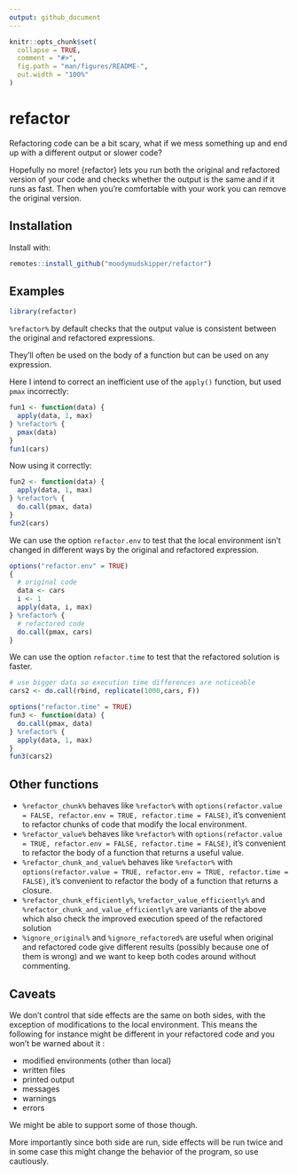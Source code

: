 ```yaml
---
output: github_document
---
```


<!-- README.md is generated from README.Rmd. Please edit that file -->

```r
knitr::opts_chunk$set(
  collapse = TRUE,
  comment = "#>",
  fig.path = "man/figures/README-",
  out.width = "100%"
)
```

# refactor

Refactoring code can be a bit scary, what if we mess something up and end up
with a different output or slower code?

Hopefully no more! {refactor} lets you run both the original and refactored 
version of your code and checks whether the output is the same and if it runs
as fast. Then when you're comfortable with your work you can remove the original version.

## Installation

Install with:

``` r
remotes::install_github("moodymudskipper/refactor")
```

## Examples

```r
library(refactor)
```

`%refactor%`  by default checks that the output value is consistent between
the original and refactored expressions.

They'll often be used on the body of a function but can be used on any expression.

Here I intend to correct an inefficient use of the `apply()` function,
but used `pmax` incorrectly:

```r
fun1 <- function(data) {
  apply(data, 1, max)
} %refactor% {
  pmax(data)
}
fun1(cars)
```

Now using it correctly:

```r
fun2 <- function(data) {
  apply(data, 1, max)
} %refactor% {
  do.call(pmax, data)
}
fun2(cars)
```

We can use the option `refactor.env` to test that the local environment isn't 
changed in different ways by the original and refactored expression.


```r
options("refactor.env" = TRUE)
{
  # original code
  data <- cars
  i <- 1
  apply(data, i, max)
} %refactor% {
  # refactored code
  do.call(pmax, cars)
}
```

We can use the option `refactor.time` to test that the refactored solution is
faster.

```r
# use bigger data so execution time differences are noticeable
cars2 <- do.call(rbind, replicate(1000,cars, F))

options("refactor.time" = TRUE)
fun3 <- function(data) {
  do.call(pmax, data)
} %refactor% {
  apply(data, 1, max)
}
fun3(cars2)

```

## Other functions

* `%refactor_chunk%` behaves like `%refactor%` with `options(refactor.value = FALSE, refactor.env = TRUE, refactor.time = FALSE)`,
  it's convenient to refactor chunks of code that modify the local environment.
* `%refactor_value%` behaves like `%refactor%` with `options(refactor.value = TRUE, refactor.env = FALSE, refactor.time = FALSE)`,
  it's convenient to refactor the body of a function that returns a useful value.
* `%refactor_chunk_and_value%` behaves like `%refactor%` with `options(refactor.value = TRUE, refactor.env = TRUE, refactor.time = FALSE)`,
  it's convenient to refactor the body of a function that returns a closure.
* `%refactor_chunk_efficiently%`, `%refactor_value_efficiently%` and `%refactor_chunk_and_value_efficiently%` are variants of the above
  which also check the improved execution speed of the refactored solution
* `%ignore_original%` and `%ignore_refactored%` are useful when original and
  refactored code give different results (possibly because one of them is wrong)
  and we want to keep both codes around without commenting.

## Caveats

We don't control that side effects are the same on both sides, with the exception
of modifications to the local environment. This means
the following for instance might be different in your refactored code 
and you won't be warned about it :

* modified environments (other than local)
* written files
* printed output
* messages
* warnings
* errors

We might be able to support some of those though.

More importantly since both side are run, side effects will be run twice and in some case
this might change the behavior of the program, so use cautiously.
